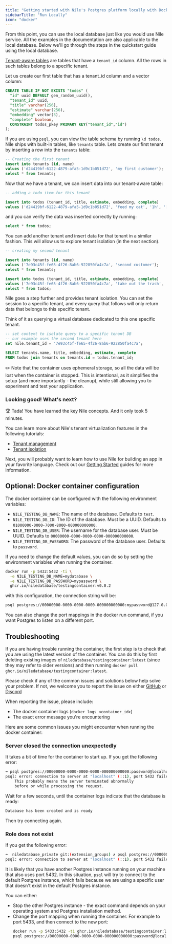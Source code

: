 ```yaml
---
title: "Getting started with Nile's Postgres platform locally with Docker"
sidebarTitle: "Run Locally"
icon: "docker"
---
```



<Steps>
<LocalDevelopment/>

<Step title="Create a tenant-aware table">

From this point, you can use the local database just like you would use Nile service.
All the examples in the documentation are also applicable to the local database.
Below we'll go through the steps in the quickstart guide using the local database.

[Tenant-aware tables](https://thenile.dev/docs/tenant-virtualization/tenant-isolation) are tables that have
a `tenant_id` column. All the rows in such tables belong to a specific tenant.

Let us create our first table that has a tenant_id column and a vector column:

```sql
CREATE TABLE IF NOT EXISTS "todos" (
  "id" uuid DEFAULT gen_random_uuid(),
  "tenant_id" uuid,
  "title" varchar(256),
  "estimate" varchar(256),
  "embedding" vector(3),
  "complete" boolean,
  CONSTRAINT todos_pkey PRIMARY KEY("tenant_id","id")
);
```

If you are using `psql`, you can view the table schema by running `\d todos`.
</Step>
<Step title="Create tenants">
Nile ships with built-in tables, like `tenants` table. Lets create our first tenant by inserting a row into the `tenants` table:

```sql
-- Creating the first tenant
insert into tenants (id, name)
values ('d24419bf-6122-4879-afa5-1d9c1b051d72', 'my first customer');
select * from tenants;
```
</Step>
<Step title="Insert data into a tenant-aware table">

Now that we have a tenant, we can insert data into our tenant-aware table:

```sql
-- adding a todo item for this tenant

insert into todos (tenant_id, title, estimate, embedding, complete)
values ('d24419bf-6122-4879-afa5-1d9c1b051d72', 'feed my cat', '1h', '[1,2,3]', false);
```

and you can verify the data was inserted correctly by running:

```sql
select * from todos;
```

You can add another tenant and insert data for that tenant in a similar fashion. This will allow us to explore
tenant isolation (in the next section).

```sql
-- creating my second tenant

insert into tenants (id, name)
values ('7e93c45f-fe65-4f26-8ab6-922850fa4c7a', 'second customer');
select * from tenants;

insert into todos (tenant_id, title, estimate, embedding, complete)
values ('7e93c45f-fe65-4f26-8ab6-922850fa4c7a', 'take out the trash', '2h', '[0.8,0.2,0.6]', false);
select * from todos;
```
</Step>
<Step title="Tenant isolation">

Nile goes a step further and provides tenant isolation. You can set the session to a specific tenant, and every query that follows will only return data that belongs to this specific tenant.

Think of it as querying a virtual database dedicated to this one specific tenant.

```sql
-- set context to isolate query to a specific tenant DB
-- our example uses the second tenant here
set nile.tenant_id = '7e93c45f-fe65-4f26-8ab6-922850fa4c7a';

SELECT tenants.name, title, embedding, estimate, complete
FROM todos join tenants on tenants.id = todos.tenant_id;
```

✏️ Note that the container uses ephemeral storage, so all the data will be lost when the container is stopped.
This is intentional, as it simplifies the setup (and more importantly - the cleanup), while still allowing you to experiment and test your application.
</Step>
</Steps>
### Looking good! What's next?

🏆 Tada! You have learned the key Nile concepts. And it only took 5 minutes.

You can learn more about Nile's tenant virtualization features in the following tutorials:

- [Tenant management](/docs/tenant-virtualization/tenant-management)
- [Tenant isolation](/docs/tenant-virtualization/tenant-isolation)

Next, you will probably want to learn how to use Nile for building an app in your favorite language.
Check out our [Getting Started](/docs/getting-started) guides for more information.

## Optional: Docker container configuration

The docker container can be configured with the following environment variables:

- `NILE_TESTING_DB_NAME`: The name of the database. Defaults to `test`.
- `NILE_TESTING_DB_ID`: The ID of the database. Must be a UUID. Defaults to `01000000-0000-7000-8000-000000000000`.
- `NILE_TESTING_DB_USER`: The username for the database user. Must be UUID. Defaults to `00000000-0000-0000-0000-000000000000`.
- `NILE_TESTING_DB_PASSWORD`: The password of the database user. Defaults to `password`.

If you need to change the default values, you can do so by setting the environment variables when running the container.

```bash
docker run -p 5432:5432 -ti \
  -e NILE_TESTING_DB_NAME=mydatabase \
  -e NILE_TESTING_DB_PASSWORD=mypassword \
  ghcr.io/niledatabase/testingcontainer:v0.0.2
```

with this configuration, the connection string will be:

```bash
psql postgres://00000000-0000-0000-0000-000000000000:mypassword@127.0.0.1:5432/mydatabase
```

You can also change the port mappings in the docker run command, if you want Postgres to listen on a different port.

## Troubleshooting

If you are having trouble running the container, the first step is to check that you are using the latest version of the container.
You can do this by first deleting existing images of `niledatabase/testingcontainer:latest` (since they may refer to older versions) and then running `docker pull ghcr.io/niledatabase/testingcontainer:latest`.

Please check if any of the common issues and solutions below help solve your problem. If not, we welcome you to report the issue on either [GitHub](https://github.com/niledatabase/niledatabase) or [Discord](https://discord.com/invite/8UuBB84tTy)

When reporting the issue, please include:
- The docker container logs (`docker logs <container_id>`)
- The exact error message you're encountering

Here are some common issues you might encounter when running the docker container:

### Server closed the connection unexpectedly

It takes a bit of time for the container to start up. If you get the following error:

```bash
➜ psql postgres://00000000-0000-0000-0000-000000000000:password@localhost:5432/test
psql: error: connection to server at "localhost" (::1), port 5432 failed: server closed the connection unexpectedly
	This probably means the server terminated abnormally
	before or while processing the request.
```

Wait for a few seconds, until the container logs indicate that the database is ready:

```bash
Database has been created and is ready
```

Then try connecting again.

### Role does not exist

If you get the following error:

```bash
➜  niledatabase_private git:(extension_groups) ✗ psql postgres://00000000-0000-0000-0000-000000000000:password@localhost:5432/test
psql: error: connection to server at "localhost" (::1), port 5432 failed: FATAL:  role "00000000-0000-0000-0000-000000000000" does not exist
```

It is likely that you have another Postgres instance running on your machine that also uses port 5432. In this situation, `psql` will try to connect to the default Postgres instance, which fails because we are using a specific user that doesn't exist in the default Postgres instance.

You can either:

- Stop the other Postgres instance - the exact command depends on your operating system and Postgres installation method.
- Change the port mapping when running the container. For example to port 5433, and then connect to the new port: 
  ```bash
  docker run -p 5433:5432 -ti ghcr.io/niledatabase/testingcontainer:latest
  psql postgres://00000000-0000-0000-0000-000000000000:password@localhost:5433/test
  ```

